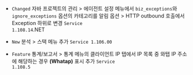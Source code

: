 
- <code class="Changed">Changed</code> 자바 프로젝트의 <span class="uitext">관리</span> &gt; <span class="uitext">에이전트 설정</span> 메뉴에서 <code>biz_exceptions</code>와 <code>ignore_exceptions</code> 옵션의 카테고리를 <span class="uitext">알림 옵션</span> &gt; <span class="uitext">HTTP outbound 호출</span>에서 <span class="uitext">Exception</span> 하위로 변경 <code class='changelog-service'>Service 1.108.14​</code>.NET​

- <code class="New">New</code> <span class="uitext">분석</span> &gt; <span class="uitext">스택</span> 메뉴 추가 <code class='changelog-service'>Service 1.106.00​</code>

- <code class="Feature">Feature</code> <span class="uitext">통계/보고서</span> &gt; <span class="uitext">통계</span> 메뉴의 <span class="uitext">클라이언트 IP</span> 탭에서 IP 목록 중 와탭 IP 주소에 해당하는 경우 <b>(Whatap)</b> 표시 추가 <code class='changelog-service'>Service 1.108.5​</code>

